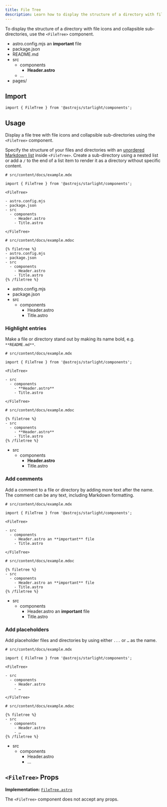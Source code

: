 ```yaml
---
title: File Tree
description: Learn how to display the structure of a directory with file icons and collapsible sub-directories.
---
```



To display the structure of a directory with file icons and collapsible sub-directories, use the `<FileTree>` component.


<Preview>

<FileTree slot="preview">

- astro.config.mjs an **important** file
- package.json
- README.md
- src
  - components
    - **Header.astro**
  - …
- pages/

</FileTree>

</Preview>

## Import

```tsx
import { FileTree } from '@astrojs/starlight/components';
```

## Usage

Display a file tree with file icons and collapsible sub-directories using the `<FileTree>` component.

Specify the structure of your files and directories with an [unordered Markdown list](https://www.markdownguide.org/basic-syntax/#unordered-lists) inside `<FileTree>`.
Create a sub-directory using a nested list or add a `/` to the end of a list item to render it as a directory without specific content.

<Preview>

```mdx
# src/content/docs/example.mdx

import { FileTree } from '@astrojs/starlight/components';

<FileTree>

- astro.config.mjs
- package.json
- src
  - components
    - Header.astro
    - Title.astro

</FileTree>
```

<Fragment slot="markdoc">

```markdoc
# src/content/docs/example.mdoc

{% filetree %}
- astro.config.mjs
- package.json
- src
  - components
    - Header.astro
    - Title.astro
{% /filetree %}
```

</Fragment>

<FileTree slot="preview">

- astro.config.mjs
- package.json
- src
  - components
    - Header.astro
    - Title.astro

</FileTree>

</Preview>

### Highlight entries

Make a file or directory stand out by making its name bold, e.g. `**README.md**`.

<Preview>

```mdx {9}
# src/content/docs/example.mdx

import { FileTree } from '@astrojs/starlight/components';

<FileTree>

- src
  - components
    - **Header.astro**
    - Title.astro

</FileTree>
```

<Fragment slot="markdoc">

```markdoc {6}
# src/content/docs/example.mdoc

{% filetree %}
- src
  - components
    - **Header.astro**
    - Title.astro
{% /filetree %}
```

</Fragment>

<FileTree slot="preview">

- src
  - components
    - **Header.astro**
    - Title.astro

</FileTree>

</Preview>

### Add comments

Add a comment to a file or directory by adding more text after the name.
The comment can be any text, including Markdown formatting.

<Preview>

```mdx {9}
# src/content/docs/example.mdx

import { FileTree } from '@astrojs/starlight/components';

<FileTree>

- src
  - components
    - Header.astro an **important** file
    - Title.astro

</FileTree>
```

<Fragment slot="markdoc">

```markdoc {6}
# src/content/docs/example.mdoc

{% filetree %}
- src
  - components
    - Header.astro an **important** file
    - Title.astro
{% /filetree %}
```

</Fragment>

<FileTree slot="preview">

- src
  - components
    - Header.astro an **important** file
    - Title.astro

</FileTree>

</Preview>

### Add placeholders

Add placeholder files and directories by using either `...` or `…` as the name.

<Preview>

```mdx {10}
# src/content/docs/example.mdx

import { FileTree } from '@astrojs/starlight/components';

<FileTree>

- src
  - components
    - Header.astro
    - …

</FileTree>
```

<Fragment slot="markdoc">

```markdoc {7}
# src/content/docs/example.mdoc

{% filetree %}
- src
  - components
    - Header.astro
    - …
{% /filetree %}
```

</Fragment>

<FileTree slot="preview">

- src
  - components
    - Header.astro
    - …

</FileTree>

</Preview>

## `<FileTree>` Props

**Implementation:** [`FileTree.astro`](https://github.com/withastro/starlight/blob/main/packages/starlight/user-components/FileTree.astro)

The `<FileTree>` component does not accept any props.
